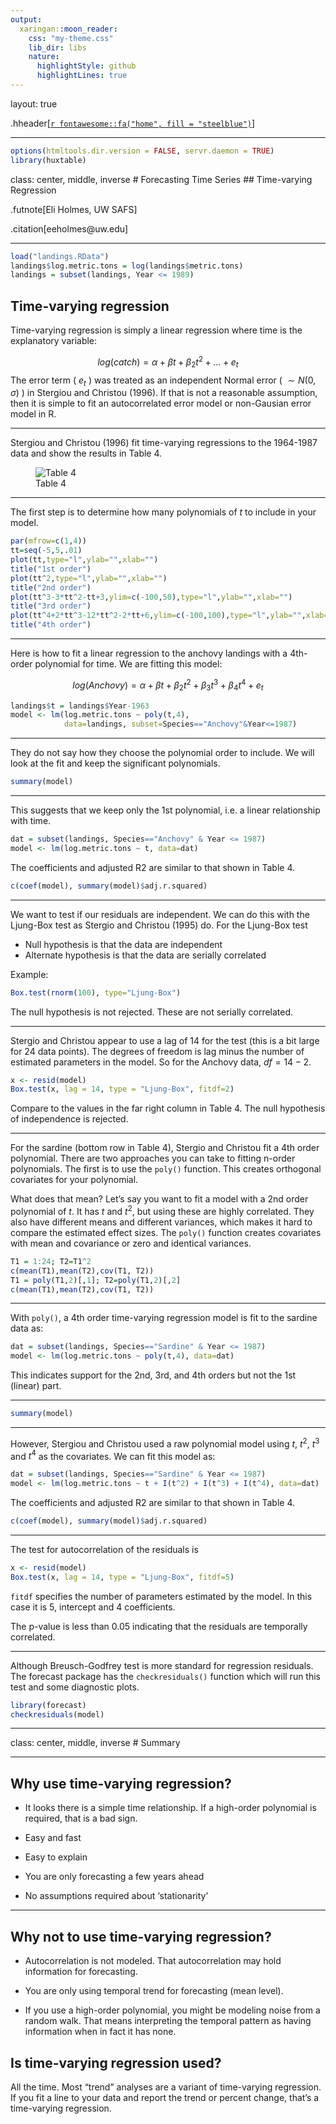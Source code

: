 ```yaml
---
output:
  xaringan::moon_reader:
    css: "my-theme.css"
    lib_dir: libs
    nature:
      highlightStyle: github
      highlightLines: true
---
```


layout: true

.hheader[<a href="index.html">`r fontawesome::fa("home", fill = "steelblue")`</a>]

---

```r
options(htmltools.dir.version = FALSE, servr.daemon = TRUE)
library(huxtable)
```

class: center, middle, inverse
# Forecasting Time Series
## Time-varying Regression

.futnote[Eli Holmes, UW SAFS]

.citation[eeholmes@uw.edu]

---

```r
load("landings.RData")
landings$log.metric.tons = log(landings$metric.tons)
landings = subset(landings, Year <= 1989)
```


## Time-varying regression

Time-varying regression is simply a linear regression where time is the explanatory variable:

$$log(catch) = \alpha + \beta t + \beta_2 t^2 + \dots + e_t$$
The error term ( $e_t$ ) was treated as an independent Normal error ( $\sim N(0, \sigma)$ ) in Stergiou and Christou (1996).  If that is not a reasonable assumption, then it is simple to fit an autocorrelated error model or non-Gausian error model in R.

---

Stergiou and Christou (1996) fit time-varying regressions to the 1964-1987 data and show the results in Table 4.

![Table 4](./figs/SC1995Table4.png)

---

The first step is to determine how many polynomials of $t$ to include in your model.

```r
par(mfrow=c(1,4))
tt=seq(-5,5,.01)
plot(tt,type="l",ylab="",xlab="")
title("1st order")
plot(tt^2,type="l",ylab="",xlab="")
title("2nd order")
plot(tt^3-3*tt^2-tt+3,ylim=c(-100,50),type="l",ylab="",xlab="")
title("3rd order")
plot(tt^4+2*tt^3-12*tt^2-2*tt+6,ylim=c(-100,100),type="l",ylab="",xlab="")
title("4th order")
```

---

Here is how to fit a linear regression to the anchovy landings with a 4th-order polynomial for time.  We are fitting this model:

$$log(Anchovy) = \alpha + \beta t + \beta_2 t^2 + \beta_3 t^3 + \beta_4 t^4 + e_t$$

```r
landings$t = landings$Year-1963
model <- lm(log.metric.tons ~ poly(t,4), 
            data=landings, subset=Species=="Anchovy"&Year<=1987)
```

---

They do not say how they choose the polynomial order to include.  We will look at the fit and keep the significant polynomials.

```r
summary(model)
```

---

This suggests that we keep only the 1st polynomial, i.e. a linear relationship with time.

```r
dat = subset(landings, Species=="Anchovy" & Year <= 1987)
model <- lm(log.metric.tons ~ t, data=dat)
```

The coefficients and adjusted R2 are similar to that shown in Table 4.

```r
c(coef(model), summary(model)$adj.r.squared)
```

---

We want to test if our residuals are independent.  We can do this with the Ljung-Box test as Stergio and Christou (1995) do.  For the Ljung-Box test

* Null hypothesis is that the data are independent
* Alternate hypothesis is that the data are serially correlated

Example:

```r
Box.test(rnorm(100), type="Ljung-Box")
```

The null hypothesis is not rejected.  These are not serially correlated.

---

Stergio and Christou appear to use a lag of 14 for the test (this is a bit large for 24 data points).  The degrees of freedom is lag minus the number of estimated parameters in the model.  So for the Anchovy data, $df = 14 - 2$.

```r
x <- resid(model)
Box.test(x, lag = 14, type = "Ljung-Box", fitdf=2)
```
Compare to the values in the far right column in Table 4.  The null hypothesis of independence is rejected.

---

For the sardine (bottom row in Table 4), Stergio and Christou fit a 4th order polynomial.  There are two approaches you can take to fitting n-order polynomials.  The first is to use the `poly()` function.  This creates orthogonal covariates for your polynomial.

What does that mean? Let's say you want to fit a model with a 2nd order polynomial of $t$.  It has $t$ and $t^2$, but using these are highly correlated.  They also have different means and different variances, which makes it hard to compare the estimated effect sizes.  The `poly()` function creates covariates with mean and covariance or zero and identical variances.

```r
T1 = 1:24; T2=T1^2
c(mean(T1),mean(T2),cov(T1, T2))
T1 = poly(T1,2)[,1]; T2=poly(T1,2)[,2]
c(mean(T1),mean(T2),cov(T1, T2))
```

---

With `poly()`, a 4th order time-varying regression model is fit to the sardine data as:

```r
dat = subset(landings, Species=="Sardine" & Year <= 1987)
model <- lm(log.metric.tons ~ poly(t,4), data=dat)
```

This indicates support for the 2nd, 3rd, and 4th orders but not the 1st (linear) part.

---

```r
summary(model)
```
---

However, Stergiou and Christou used a raw polynomial model using $t$, $t^2$, $t^3$ and $t^4$ as the covariates.  We can fit this model as:

```r
dat = subset(landings, Species=="Sardine" & Year <= 1987)
model <- lm(log.metric.tons ~ t + I(t^2) + I(t^3) + I(t^4), data=dat)
```

The coefficients and adjusted R2 are similar to that shown in Table 4.

```r
c(coef(model), summary(model)$adj.r.squared)
```

---

The test for autocorrelation of the residuals is 

```r
x <- resid(model)
Box.test(x, lag = 14, type = "Ljung-Box", fitdf=5)
```

`fitdf` specifies the number of parameters estimated by the model.  In this case it is 5, intercept and 4 coefficients.

The p-value is less than 0.05 indicating that the residuals are temporally correlated.

---

Although Breusch-Godfrey test is more standard for regression residuals.  The forecast package has the `checkresiduals()` function which will run this test and some diagnostic plots.

```r
library(forecast)
checkresiduals(model)
```

---

class: center, middle, inverse
# Summary

---

## Why use time-varying regression?

* It looks there is a simple time relationship.  If a high-order polynomial is required, that is a bad sign.

* Easy and fast

* Easy to explain

* You are only forecasting a few years ahead

* No assumptions required about 'stationarity'

---

## Why not to use time-varying regression?

* Autocorrelation is not modeled.  That autocorrelation may hold information for forecasting.

* You are only using temporal trend for forecasting (mean level).

* If you use a high-order polynomial, you might be modeling noise from a random walk.  That means interpreting the temporal pattern as having information when in fact it has none.

## Is time-varying regression used?

All the time.  Most "trend" analyses are a variant of time-varying regression.  If you fit a line to your data and report the trend or percent change, that's a time-varying regression.

